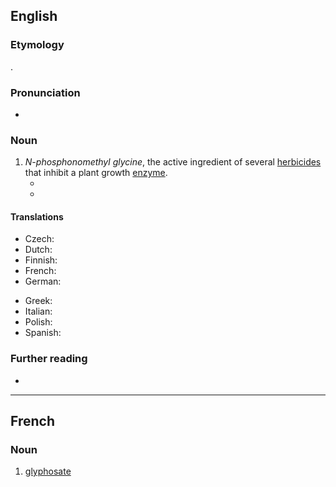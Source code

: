 ==English==

===Etymology===
{{blend|en|glycine|phosphonate}}.

===Pronunciation===
* {{IPA|en|/ˈɡlɪfəseɪt/|/ˈɡlaɪfə-/|/ɡlaɪˈfɒseɪt/}}

===Noun===
{{en-noun|~}}

# ''N-phosphonomethyl glycine'', the active ingredient of several [[herbicide]]s that inhibit a plant growth [[enzyme]].
#* {{quote-web|en|author=Arthur Neslen|url=http://www.theguardian.com/environment/2016/apr/11/two-thirds-of-europeans-support-ban-on-glyphosate-says-yougov-poll|title=Two-thirds of Europeans support ban on glyphosate - poll|date=2016-04-11|work=The Guardian|passage=Two-thirds of Europeans support a ban on '''glyphosate''', the most widely used agricultural chemical in the world’s history, according to a new Yougov poll.}}
#* {{quote-journal|en|author=Danny Hakim|title=Glyphosate, Top-Selling Weed Killer, Wins E.U. Approval for 5 Years|work=The New York Times|date=2017-11-27|url=https://www.nytimes.com/2017/11/27/business/eu-glyphosate-pesticide.html|issn=0362-4331|passage=France led the opposition to allowing the use of '''glyphosate''', the main ingredient in Monsanto’s Roundup and in weed killers made by other companies.}}

====Translations====
{{trans-top|chemical}}
* Czech: {{t|cs|glyfosát|m}}
* Dutch: {{t+|nl|glyfosaat|n}}
* Finnish: {{t+|fi|glyfosaatti}}
* French: {{t+|fr|glyphosate|m}}
* German: {{t+|de|Glyphosat|n}}
{{trans-mid}}
* Greek: {{t+|el|γλυφοσάτη|f}}
* Italian: {{t+|it|glifosato}}
* Polish: {{t|pl|glifosat|m}}
* Spanish: {{t|es|glifosato}}
{{trans-bottom}}

===Further reading===
* {{pedia}}

----

==French==

===Noun===
{{wikipedia|lang=fr}}
{{fr-noun|m|-}}

# [[#English|glyphosate]]